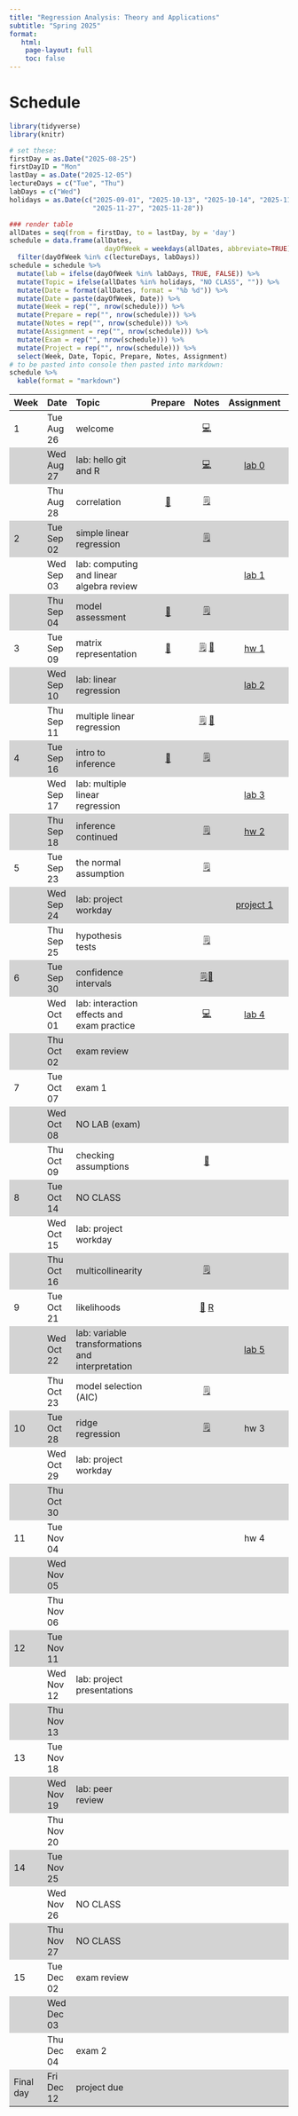 ```yaml
---
title: "Regression Analysis: Theory and Applications"
subtitle: "Spring 2025"
format:
   html: 
    page-layout: full
    toc: false
---
```


<!-- Course description  -->

<!-- In depth study of regression modeling with emphasis on applications and theoretical underpinnings. Linear and logistic regression, analysis of variance, model diagnostics, and selection. Maximum likelihood and least squares estimation of regression parameters. Examples from a variety of fields. Prerequisite: Either any STA 100-level course or STA 230, 231, or 240L and MATH 216, 218, or 221. Recommended co-requisite: STA 230, 231, or 240L. Interested students with different backgrounds should seek instructor consent. This course is required for Statistical Science majors and students interested in taking STA 360. Students interested in an applied-only regression course should take STA 210. -->

<!-- # Tentative outline -->

<!-- Week 1: Simple linear regression and mathematical notation -->

<!-- Week 2: Multiple linear regression  -->

<!-- Week 3: Types of predictors + Model comparison -->

<!-- Week 4: Inference -->

<!-- Week 5: Model conditions and diagnostics -->

<!-- Week 6: Diagnostics and transformations -->

<!-- Week 7: MLE  -->

<!-- Week 8: Logistic regression -->

<!-- Week 9: Logistic regression continued -->

<!-- Week 10: Weighted least squares -->

<!-- Week 11: Variable selection -->

<!-- Week 12: Model selection -->

<!-- Week 13: special topic / account for exam and review days -->

<!-- Week 14: no class -->

<!-- Week 15: special topic / account for exam and review days -->

# Schedule

```r
library(tidyverse)
library(knitr)
```

```r
# set these:
firstDay = as.Date("2025-08-25")
firstDayID = "Mon"
lastDay = as.Date("2025-12-05")
lectureDays = c("Tue", "Thu")
labDays = c("Wed")
holidays = as.Date(c("2025-09-01", "2025-10-13", "2025-10-14", "2025-11-26",
                     "2025-11-27", "2025-11-28"))

### render table
allDates = seq(from = firstDay, to = lastDay, by = 'day')
schedule = data.frame(allDates,
                        dayOfWeek = weekdays(allDates, abbreviate=TRUE)) %>%
  filter(dayOfWeek %in% c(lectureDays, labDays))
schedule = schedule %>%
  mutate(lab = ifelse(dayOfWeek %in% labDays, TRUE, FALSE)) %>%
  mutate(Topic = ifelse(allDates %in% holidays, "NO CLASS", "")) %>%
  mutate(Date = format(allDates, format = "%b %d")) %>%
  mutate(Date = paste(dayOfWeek, Date)) %>%
  mutate(Week = rep("", nrow(schedule))) %>%
  mutate(Prepare = rep("", nrow(schedule))) %>%
  mutate(Notes = rep("", nrow(schedule))) %>%
  mutate(Assignment = rep("", nrow(schedule))) %>%
  mutate(Exam = rep("", nrow(schedule))) %>%
  mutate(Project = rep("", nrow(schedule))) %>%
  select(Week, Date, Topic, Prepare, Notes, Assignment)
# to be pasted into console then pasted into markdown:
schedule %>%
  kable(format = "markdown")
```

```{=html}
<style>
    .heatMap {
        width: 100%;
        text-align: center;
    }
    .heatMap th {
        word-wrap: break-word;
        text-align: center;
    }
<!--     .heatMap tr:nth-of-type(2n+1) { -->
<!--   background: #FFF; -->
<!-- } -->
    .heatMap tr:nth-of-type(2n) { background: #D3D3D3; }
</style>
```

<!-- useful icons 💻🗒📝📖-->

::: heatMap
| Week | Date | Topic | Prepare | Notes | Assignment | Project |
|:----------|:----------|:----------|:---------:|:---------:|:---------:|:---------:|
| 1 | Tue Aug 26 | welcome |  | [💻](/notes/slides/lec01-welcome.html) |  |  |
|  | Wed Aug 27 | lab: hello git and R |  | [💻](/labs/slides/lab0-slides.html) | [lab 0](/labs/lab00.html) |  |
|  | Thu Aug 28 | correlation | [📖](/prepare/prepare-lec02.html) | [🗒](/notes/lec02-correlation.html) |  |  |
| 2 | Tue Sep 02 | simple linear regression |  | [🗒](/notes/lec03-slr.html) |  |  |
|  | Wed Sep 03 | lab: computing and linear algebra review |  |  | [lab 1](/labs/lab01.html) |  |
|  | Thu Sep 04 | model assessment | [📖](/prepare/prepare-lec03.html) | [🗒](/notes/lec04-model-assessment.html) |  |  |
| 3 | Tue Sep 09 | matrix representation | [📖](/prepare/prepare-lec04.html) | [🗒](/notes/lec05-matrix-form-regression.html) [📝](/notes/geometry_slr.pdf) | [hw 1](/hw/hw01.html) |  |
|  | Wed Sep 10 | lab: linear regression |  |  | [lab 2](/labs/lab02.html) |  |
|  | Thu Sep 11 | multiple linear regression |  | [🗒](/notes/lec06-multiple-regression.html) [📝](/notes/HatMatrix.pdf) |  |  |
| 4 | Tue Sep 16 | intro to inference | [📖](/prepare/prepare-lec05.html) | [🗒](/notes/lec07-intro-inference.html) |  |  |
|  | Wed Sep 17 | lab: multiple linear regression |  |  | [lab 3](/labs/lab03.html) |  |
|  | Thu Sep 18 | inference continued |  | [🗒](/notes/lec08-inference-2.html) | [hw 2](/hw/hw02.html) |  |
| 5 | Tue Sep 23 | the normal assumption |  | [🗒](/notes/lec09-normal.html) |  |  |
|  | Wed Sep 24 | lab: project workday |  |  | [project 1](/labs/lab-project.html) |  |
|  | Thu Sep 25 | hypothesis tests |  | [🗒](/notes/lec10-hypothesis.html) |  |  |
| 6 | Tue Sep 30 | confidence intervals |  | [🗒](/notes/lec11-ci.html)[📝](/notes/CI-notes.pdf) |  | research topics due |
|  | Wed Oct 01 | lab: interaction effects and exam practice |  | [💻](/labs/slides/lab-interactions.html) | [lab 4](/labs/lab04.html) |  |
|  | Thu Oct 02 | exam review |  |  |  |  |
| 7 | Tue Oct 07 | exam 1 |  |  |  |  |
|  | Wed Oct 08 | NO LAB (exam) |  |  |  |  |
|  | Thu Oct 09 | checking assumptions |  | [📝](/notes/lec12-check-assumptions.html) |  |  |
| 8 | Tue Oct 14 | NO CLASS |  |  |  |  |
|  | Wed Oct 15 | lab: project workday |  |  |  | project proposal due |
|  | Thu Oct 16 | multicollinearity |  | [🗒](/notes/lec13.html) |  |  |
| 9 | Tue Oct 21 | likelihoods |  | [📝](/notes/introLikelihoods.pdf) [R](/scripts/10-21-2025-mle.R) |  |  |
|  | Wed Oct 22 | lab: variable transformations and interpretation |  |  | [lab 5](/labs/lab05.html) |  |
|  | Thu Oct 23 | model selection (AIC) |  | [🗒](/notes/lec15.html) |  |  |
| 10 | Tue Oct 28 | ridge regression |  | [🗒](/notes/lec16.html) | hw 3 |  |
|  | Wed Oct 29 | lab: project workday |  |  |  |  |
|  | Thu Oct 30 |  |  |  |  |  |
| 11 | Tue Nov 04 |  |  |  | hw 4 | EDA due |
|  | Wed Nov 05 |  |  |  |  |  |
|  | Thu Nov 06 |  |  |  |  |  |
| 12 | Tue Nov 11 |  |  |  |  |  |
|  | Wed Nov 12 | lab: project presentations |  |  |  | presentation |
|  | Thu Nov 13 |  |  |  |  |  |
| 13 | Tue Nov 18 |  |  |  |  | draft report due |
|  | Wed Nov 19 | lab: peer review |  |  |  | peer review |
|  | Thu Nov 20 |  |  |  |  |  |
| 14 | Tue Nov 25 |  |  |  |  |  |
|  | Wed Nov 26 | NO CLASS |  |  |  |  |
|  | Thu Nov 27 | NO CLASS |  |  |  |  |
| 15 | Tue Dec 02 | exam review |  |  |  |  |
|  | Wed Dec 03 |  |  |  |  |  |
|  | Thu Dec 04 | exam 2 |  |  |  |  |
| Final day | Fri Dec 12 | project due |  |  |  | final report & repo due |
:::
